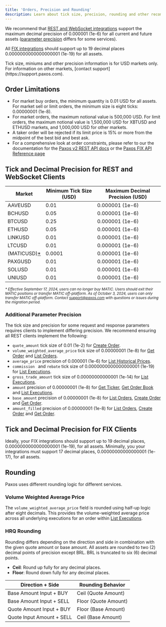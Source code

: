 ```yaml
---
title: 'Orders, Precision and Rounding'
description: Learn about tick size, precision, rounding and other recommendations.
---
```


We recommend that [REST and WebSocket integrations](#rest-websocket-clients) support the maximum decimal precision of 0.000001 (1e-6) for all current and future assets ([parameter precision](#additional-parameter-precision)  differs for some services).

All [FIX integrations](#fix-clients) should support up to 19 decimal places 0.0000000000000000001 (1e-19) for all assets.

<Tip>
Tick size, miniums and other precision information is for USD markets only.
For information on other markets, [contact support](https://support.paxos.com).
</Tip>

## Order Limitations

- For market buy orders, the minimum quantity is 0.01 USD for all assets. For market sell or limit orders, the minimum size is eight ticks: 0.00000001 (1e-8).
- For market orders, the maximum notional value is 500,000 USD. For limit orders, the maximum notional value is 1,500,000 USD for XBTUSD and ETHUSD markets, and 1,000,000 USD for other markets.
- A taker order will be rejected if its limit price is 15% or more from the midpoint of the best bid and best ask.
- For a comprehensive look at order constraints, please refer to our the documentation for the [Paxos v2 REST API docs](../../api-reference) or the [Paxos FIX API Reference page](https://developer.paxos.com/docs/itbit/fix/)

## Tick and Decimal Precision for REST and WebSocket Clients

| Market | Minimum Tick Size (USD) | Maximum Decimal Precision (USD) |
| --- | --- | --- |
| AAVEUSD | 0.01 | 0.000001 (1e-6) |
| BCHUSD | 0.05 | 0.000001 (1e-6) |
| BTCUSD | 0.25 | 0.000001 (1e-6) |
| ETHUSD | 0.05 | 0.000001 (1e-6) |
| LINKUSD | 0.01 | 0.000001 (1e-6) |
| LTCUSD | 0.01 | 0.000001 (1e-6) |
| (MATICUSD)[\*](#matic) | 0.0001 | 0.000001 (1e-6) |
| PAXGUSD | 0.01 | 0.000001 (1e-6) |
| SOLUSD | 0.01  | 0.000001 (1e-6) |
| UNIUSD | 0.01 |  0.000001 (1e-6) |

<small id="matic">
<em>

\* Effective September 17, 2024, users can no longer buy MATIC.
Users should exit their MATIC positions or transfer MATIC off-platform.
As of October 3, 2024, users can only transfer MATIC off-platform.
Contact support@paxos.com with questions or issues during the migration period.

</em>
</small>

### Additional Parameter Precision

The tick size and precision for some request and response parameters requires clients to implement differing precision.
We recommend ensuring all REST clients implement the following:

- `quote_amount` tick size of 0.01 (1e-2) for [Create Order](../api-reference/endpoints/orders/create-order).
- `volume_weighted_average_price` tick size of 0.00000001 (1e-8) for [Get Order](../api-reference/endpoints/orders/get-order) and [List Orders](../api-reference/endpoints/orders/list-orders).
- `average_price` precision of 0.000001 (1e-6) for [List Historical Prices](../api-reference/endpoints/pricing/list-historical-prices).
- `commission ` and `rebate` tick size of 0.0000000000000000001 (1e-19) for [List Executions](../api-reference/endpoints/orders/list-executions).
- `gross_trade_amount` tick size of 0.00000000000001 (1e-14) for [List Executions](../api-reference/endpoints/orders/list-executions).
- `amount` precision of 0.00000001 (1e-8) for [Get Ticker](../api-reference/endpoints/market-data/get-ticker), [Get Order Book](../api-reference/endpoints/market-data/get-order-book) and [List Executions](../api-reference/endpoints/orders/list-executions).
- `base_amount` precision of 0.00000001 (1e-8) for [List Orders](../api-reference/endpoints/orders/list-orders), [Create Order](../api-reference/endpoints/orders/create-order) and [Get Order](../api-reference/endpoints/orders/get-order).
- `amount_filled` precision of 0.00000001 (1e-8) for [List Orders](../api-reference/endpoints/orders/list-orders), [Create Order](../api-reference/endpoints/orders/create-order) and [Get Order](../api-reference/endpoints/orders/get-order).

## Tick and Decimal Precision for FIX Clients

Ideally, your FIX integrations should support up to 19 decimal places, 0.0000000000000000001 (1e-19), for all assets.
Minimally, you your integrations must support 17 decimal places, 0.00000000000000001 (1e-17), for all assets.

## Rounding

Paxos uses different rounding logic for different services.

### Volume Weighted Average Price

The `volume_weighted_average_price` field is rounded using half-up logic after eight decimals.
This provides the volume-weighted average price across all underlying executions for an order within [List Executions](../api-reference/endpoints/orders/list-executions).

### HRQ Rounding

Rounding differs depending on the direction and side in combination with the given quote amount or base amount.
All assets are rounded to two (2) decimal points of precision except BRL.
BRL is truncated to six (6) decimal points.

- **Ceil**: Round up fully for any decimal places.
- **Floor**: Round down fully for any decimal places.

| Direction + Side | Rounding Behavior |
| --- | --- |
| Base Amount Input + BUY | Ceil (Quote Amount) |
| Base Amount Input + SELL | Floor (Quote Amount) |
| Quote Amount Input + BUY | Floor (Base Amount) |
| Quote Input Amount + SELL | Ceil (Base Amount) |
